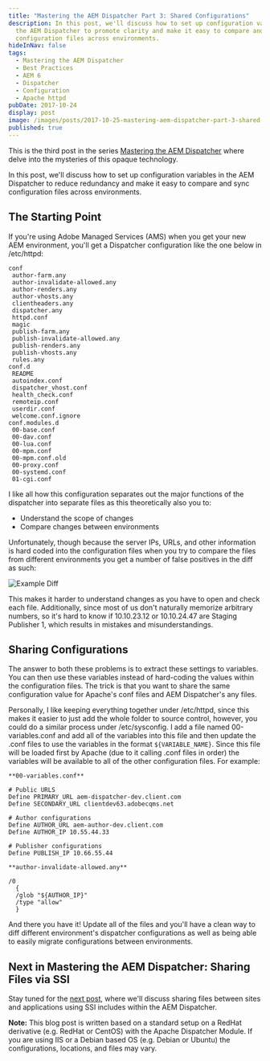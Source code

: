 ```yaml
---
title: "Mastering the AEM Dispatcher Part 3: Shared Configurations"
description: In this post, we'll discuss how to set up configuration values in
  the AEM Dispatcher to promote clarity and make it easy to compare and sync
  configuration files across environments.
hideInNav: false
tags:
  - Mastering the AEM Dispatcher
  - Best Practices
  - AEM 6
  - Dispatcher
  - Configuration
  - Apache httpd
pubDate: 2017-10-24
display: post
image: /images/posts/2017-10-25-mastering-aem-dispatcher-part-3-shared-configuration/passing-notes.jpg
published: true
---
```


This is the third post in the series [Mastering the AEM Dispatcher](/tag/Mastering%20the%20AEM%20Dispatcher/) where delve into the mysteries of this opaque technology.

In this post, we'll discuss how to set up configuration variables in the AEM Dispatcher to reduce redundancy and make it easy to compare and sync configuration files across environments.

## The Starting Point

If you're using Adobe Managed Services (AMS) when you get your new AEM environment, you'll get a Dispatcher configuration like the one below in /etc/httpd:

```
conf  
 author-farm.any  
 author-invalidate-allowed.any  
 author-renders.any  
 author-vhosts.any  
 clientheaders.any  
 dispatcher.any  
 httpd.conf  
 magic  
 publish-farm.any  
 publish-invalidate-allowed.any  
 publish-renders.any  
 publish-vhosts.any  
 rules.any  
conf.d  
 README  
 autoindex.conf  
 dispatcher_vhost.conf  
 health_check.conf  
 remoteip.conf  
 userdir.conf  
 welcome.conf.ignore  
conf.modules.d  
 00-base.conf  
 00-dav.conf  
 00-lua.conf  
 00-mpm.conf  
 00-mpm.conf.old  
 00-proxy.conf  
 00-systemd.conf  
 01-cgi.conf
```

I like all how this configuration separates out the major functions of the dispatcher into separate files as this theoretically also you to:

* Understand the scope of changes
* Compare changes between environments

Unfortunately, though because the server IPs, URLs, and other information is hard coded into the configuration files when you try to compare the files from different environments you get a number of false positives in the diff as such:

![Example Diff](/images/posts/2017-10-25-mastering-aem-dispatcher-part-3-shared-configuration/diff.png)

This makes it harder to understand changes as you have to open and check each file. Additionally, since most of us don't naturally memorize arbitrary numbers, so it's hard to know if 10.10.23.12 or 10.10.24.47 are Staging Publisher 1, which results in mistakes and misunderstandings.

## Sharing Configurations

The answer to both these problems is to extract these settings to variables. You can then use these variables instead of hard-coding the values within the configuration files. The trick is that you want to share the same configuration value for Apache's conf files and AEM Dispatcher's any files.

Personally, I like keeping everything together under /etc/httpd, since this makes it easier to just add the whole folder to source control, however, you could do a similar process under /etc/sysconfig. I add a file named 00-variables.conf and add all of the variables into this file and then update the .conf files to use the variables in the format `${VARIABLE_NAME}`. Since this file will be loaded first by Apache (due to it calling .conf files in order) the variables will be available to all of the other configuration files. For example:

```
**00-variables.conf**

# Public URLS
Define PRIMARY_URL aem-dispatcher-dev.client.com
Define SECONDARY_URL clientdev63.adobecqms.net

# Author configurations
Define AUTHOR_URL aem-author-dev.client.com
Define AUTHOR_IP 10.55.44.33

# Publisher configurations
Define PUBLISH_IP 10.66.55.44

**author-invalidate-allowed.any**

/0
  {
  /glob "${AUTHOR_IP}"
  /type "allow"
  }
```

And there you have it! Update all of the files and you'll have a clean way to diff different environment's dispatcher configurations as well as being able to easily migrate configurations between environments.

## Next in Mastering the AEM Dispatcher: Sharing Files via SSI

Stay tuned for the [next post](/tag/Mastering%20the%20AEM%20Dispatcher/), where we'll discuss sharing files between sites and applications using SSI includes within the AEM Dispatcher.

**Note:** This blog post is written based on a standard setup on a RedHat derivative (e.g. RedHat or CentOS) with the Apache Dispatcher Module. If you are using IIS or a Debian based OS (e.g. Debian or Ubuntu) the configurations, locations, and files may vary.
